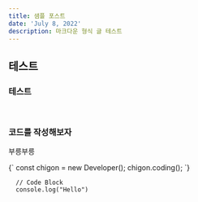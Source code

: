 ```yaml
---
title: 샘플 포스트
date: 'July 8, 2022'
description: 마크다운 형식 글 테스트
---
```


## 테스트

### 테스트
<br/>

### 코드를 작성해보자
부릉부릉

<SyntaxHighlighter language="javascript">
  {`
  const chigon = new Developer();
  chigon.coding();
  `}
</SyntaxHighlighter>

```
  // Code Block
  console.log("Hello")
```
